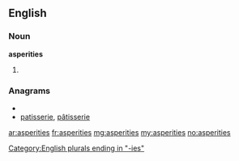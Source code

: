 ==English==

===Noun===
'''asperities'''

# {{plural of|[[asperity]]}}

===Anagrams===
* {{alphagram|aeeiiprsst}}
* [[patisserie#English|patisserie]], [[pâtisserie#English|pâtisserie]]


[[Category:English plurals ending in "-ies"]]

[[ar:asperities]]
[[fr:asperities]]
[[mg:asperities]]
[[my:asperities]]
[[no:asperities]]